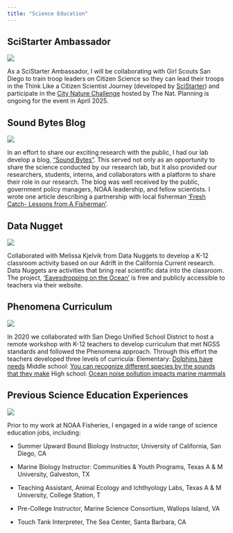 ```yaml
---
title: "Science Education"
---
```


## SciStarter Ambassador
::: {layout="[30,70]"}
![](images/badge-ambassador.png)


As a SciStarter Ambassador, I will be collaborating with Girl Scouts San Diego to train troop leaders on Citizen Science so they can lead their troops in the Think Like a Citizen Scientist Journey (developed by [SciStarter](https://scistarter.org/ambassador/228216)) and participate in the [City Nature Challenge](https://www.sdnhm.org/education/community-science/city-nature-challenge/) hosted by The Nat. Planning is ongoing for the event in April 2025.
:::


## Sound Bytes Blog
::: {layout="[40,60]"}
![](images/blogSnp.jpg)

In an effort to share our exciting research with the public, I had our lab develop a blog, ["Sound Bytes"](https://www.fisheries.noaa.gov/taxonomy/term/1000356091). This served not only as an opportunity to share the science conducted by our research lab, but it also provided our researchers, students, interns, and collaborators with a platform to share their role in our research. The blog was well received by the public, government policy managers, NOAA leadership, and fellow scientists. I wrote one article describing a partnership with local fisherman ['Fresh Catch- Lessons from A Fisherman'](https://www.fisheries.noaa.gov/science-blog/sound-bytes-fresh-catch-lessons-fisherman).

::: 

## Data Nugget
::: {layout="[30,70]"}
![](images/DataNuggets.png)

Collaborated with Melissa Kjelvik from Data Nuggets to develop a K-12 classroom activity based on our Adrift in the California Current research. Data Nuggets are activities that bring real scientific data into the classroom. The project, ['Eavesdropping on the Ocean'](https://datanuggets.org/2024/04/eavesdropping-on-the-ocean/) is free and publicly accessible to teachers via their website.

::: 

## Phenomena Curriculum
::: {layout="[30,70]"}
![](images/sdcoe-logo-color.png)

In 2020 we collaborated with San Diego Unified School District to host a remote workshop with K-12 teachers to develop curriculum that met NGSS standards and followed the Phenomena approach. Through this effort the teachers developed three levels of curricula: Elementary: [Dolphins have needs](https://drive.google.com/file/d/1VE2-jXCJet4iO_4bWywwW0dPtOK1BcLA/view) Middle school: [You can recognize different species by the sounds that they make](https://drive.google.com/file/d/1MsorXXkcHk8YNyHgldJ_-ApASLcEkoJy/view) High school: [Ocean noise pollution impacts marine mammals](https://drive.google.com/file/d/17qMPka0tTKjmF8jlAQD24QiWRzs3E9P4/view)

::: 

## Previous Science Education Experiences
::: {layout="[40,60]"}
![](images/TAMUG_trawls2.jpg)

Prior to my work at NOAA Fisheries, I engaged in a wide range of science education jobs, including:
:::

-   Summer Upward Bound Biology Instructor, University of California, San Diego, CA

-   Marine Biology Instructor: Communities & Youth Programs, Texas A & M University, Galveston, TX

-   Teaching Assistant, Animal Ecology and Ichthyology Labs, Texas A & M University, College Station, T

-   Pre-College Instructor, Marine Science Consortium, Wallops Island, VA

-   Touch Tank Interpreter, The Sea Center, Santa Barbara, CA
